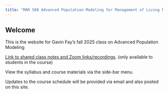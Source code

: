 ```yaml
---
title: "MAR 580 Advanced Population Modeling for Management of Living Natural Resources, Fall 2025"
---
```


## Welcome {#welcome}

This is the website for Gavin Fay's fall 2025 class on Advanced Population Modeling

[Link to shared class notes and Zoom links/recordings](https://docs.google.com/document/d/1LifqCNok7HzNL7vEKKs8dJkvQV_U6JTkPf149zNQL0c/edit?usp=sharing). (only available to students in the course)

View the syllabus and course materials via the side-bar menu.

Updates to the course schedule will be provided via email and also posted on this site.
